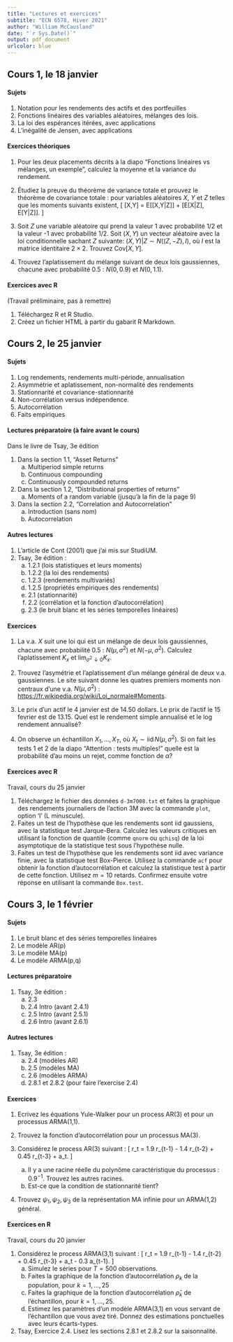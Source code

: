 ```yaml
---
title: "Lectures et exercices"
subtitle: "ECN 6578, Hiver 2021"
author: "William McCausland"
date: "`r Sys.Date()`"
output: pdf_document
urlcolor: blue
---
```


## Cours 1, le 18 janvier

#### Sujets

1. Notation pour les rendements des actifs et des portfeuilles
1. Fonctions linéaires des variables aléatoires, mélanges des lois.
1. La loi des espérances itérées, avec applications
1. L'inégalité de Jensen, avec applications

#### Exercices théoriques

1. Pour les deux placements décrits à la diapo "Fonctions linéaires vs mélanges, un exemple", calculez la moyenne et la variance du rendement.

1. Étudiez la preuve du théorème de variance totale et prouvez le théorème de covariance totale : pour variables aléatoires $X$, $Y$ et $Z$ telles que les moments suivants existent,
\[
  \mathrm{Cov}[X,Y] = E[\mathrm{Cov}[X,Y|Z]] + \mathrm{Cov}[E[X|Z], E[Y|Z]].
\]

1. Soit $Z$ une variable aléatoire qui prend la valeur 1 avec probabilité 1/2 et la valeur -1 avec probabilité 1/2.
Soit $(X,Y)$ un vecteur aléatoire avec la loi conditionnelle sachant $Z$ suivante: $(X,Y)|Z \sim N((Z, -Z), I)$, où $I$ est la matrice identitaire $2\times 2$.
Trouvez $\mathrm{Cov}[X,Y]$.

1. Trouvez l'aplatissement du mélange suivant de deux lois gaussiennes, chacune avec probabilité 0.5 : $N(0,0.9)$ et $N(0,1.1)$.

#### Exercices avec R

(Travail préliminaire, pas à remettre)

1. Téléchargez R et R Studio.
1. Créez un fichier HTML à partir du gabarit R Markdown.

\pagebreak

## Cours 2, le 25 janvier

#### Sujets

1. Log rendements, rendements multi-période, annualisation
1. Asymmétrie et aplatissement, non-normalité des rendements
1. Stationnarité et covariance-stationnarité
1. Non-corrélation versus indépendence.
1. Autocorrélation
1. Faits empiriques

#### Lectures préparatoire (à faire avant le cours)

Dans le livre de Tsay, 3e édition

1. Dans la section 1.1, "Asset Returns"
    a. Multiperiod simple returns
    a. Continuous compounding
    a. Continuously compounded returns
1. Dans la section 1.2, "Distributional properties of returns"
    a. Moments of a random variable (jusqu'à la fin de la page 9)
1. Dans la section 2.2, "Correlation and Autocorrelation"
    a. Introduction (sans nom)
    a. Autocorrelation

#### Autres lectures

1. L'article de Cont (2001) que j'ai mis sur StudiUM.
1. Tsay, 3e édition :
    a. 1.2.1 (lois statistiques et leurs moments)
    a. 1.2.2 (la loi des rendements)
    a. 1.2.3 (rendements multivariés)
    a. 1.2.5 (propriétés empiriques des rendements)
    a. 2.1 (stationnarité)
    a. 2.2 (corrélation et la fonction d'autocorrélation)
    a. 2.3 (le bruit blanc et les séries temporelles linéaires)

#### Exercices

1. La v.a. $X$ suit une loi qui est un mélange de deux lois gaussiennes, chacune avec probabilité 0.5 : $N(\mu,\sigma^2)$ et $N(-\mu,\sigma^2)$.
Calculez l'aplatissement $K_x$ et $\lim_{\sigma^2 \downarrow 0} K_x$.

1. Trouvez l'asymétrie et l'aplatissement d'un mélange général de deux v.a. gaussiennes.
Le site suivant donne les quatres premiers moments non centraux d'une v.a. $N(\mu,\sigma^2)$ : <https://fr.wikipedia.org/wiki/Loi_normale#Moments>.

1. Le prix d'un actif le 4 janvier est de 14.50 dollars. Le prix de l'actif le 15 fevrier est de 13.15. Quel est le rendement simple annualisé et le log rendement annualisé?

1. On observe un échantillon $X_1,\ldots,X_T$, où $X_t \sim \mathrm{iid}\, N(\mu,\sigma^2)$.
Si on fait les tests 1 et 2 de la diapo "Attention : tests multiples!" quelle est la probabilité d'au moins un rejet, comme fonction de $\alpha$?

#### Exercices avec R

Travail, cours du 25 janvier

1. Téléchargez le fichier des données `d-3m7008.txt` et faites la graphique des rendements journaliers de l'action 3M avec la commande `plot`, option 'l' (L minuscule).
1. Faites un test de l'hypothèse que les rendements sont iid gaussiens, avec la statistique test Jarque-Bera. Calculez les valeurs critiques en utilisant la fonction de quantile (comme `qnorm` ou `qchisq`) de la loi asymptotique de la statistique test sous l'hypothèse nulle.
1. Faites un test de l'hypothèse que les rendements sont iid avec variance finie, avec la statistique test Box-Pierce. Utilisez la commande `acf` pour obtenir la fonction d'autocorrélation et calculez la statistique test à partir de cette fonction. Utilisez $m=10$ retards. Confirmez ensuite votre réponse en utilisant la commande `Box.test`.

\pagebreak

## Cours 3, le 1 février

#### Sujets

1. Le bruit blanc et des séries temporelles linéaires
1. Le modèle AR(p)
1. Le modèle MA(p)
1. Le modèle ARMA(p,q)

#### Lectures préparatoire

1. Tsay, 3e édition :
    a. 2.3
    a. 2.4 Intro (avant 2.4.1)
    a. 2.5 Intro (avant 2.5.1)
    a. 2.6 Intro (avant 2.6.1)

#### Autres lectures

1. Tsay, 3e édition :
    a. 2.4 (modèles AR)
    a. 2.5 (modèles MA)
    a. 2.6 (modèles ARMA)
    a. 2.8.1 et 2.8.2 (pour faire l'exercise 2.4)

#### Exercices

1. Ecrivez les équations Yule-Walker pour un process AR(3) et pour un processus ARMA(1,1).

1. Trouvez la fonction d'autocorrélation pour un processus MA(3).

1. Considérez le process AR(3) suivant :
\[
  r_t = 1.9 r_{t-1} - 1.4 r_{t-2} + 0.45 r_{t-3} + a_t.
\]
    a. Il y a une racine réelle du polynôme caractéristique du processus : $0.9^{-1}$.
    Trouvez les autres racines.
    a. Est-ce que la condition de stationnarité tient?

1. Trouvez $\psi_1,\psi_2,\psi_3$ de la représentation MA infinie pour un ARMA(1,2) général.

#### Exercices en R

Travail, cours du 20 janvier

1. Considérez le process ARMA(3,1) suivant :
\[
  r_t = 1.9 r_{t-1} - 1.4 r_{t-2} + 0.45 r_{t-3} + a_t - 0.3 a_{t-1}.
\]
    a. Simulez le séries pour $T=500$ observations.
    a. Faites la graphique de la fonction d'autocorrélation $\rho_k$ de la population, pour $k=1,\ldots,25$
    a. Faites la graphique de la fonction d'autocorrélation $\hat\rho_k$ de l'échantillon, pour $k=1,\ldots,25$.
    a. Estimez les paramètres d'un modèle ARMA(3,1) en vous servant de l'échantillon que vous avez tiré. Donnez des estimations ponctuelles avec leurs écarts-types.

1. Tsay, Exercice 2.4. Lisez les sections 2.8.1 et 2.8.2 sur la saisonnalité.


